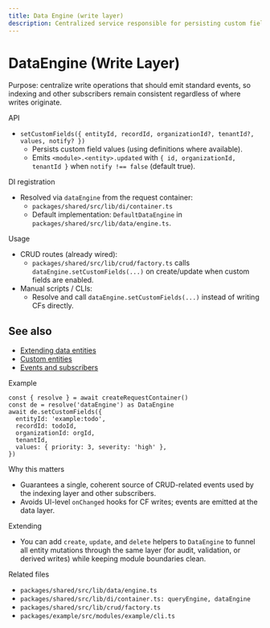 ```yaml
---
title: Data Engine (write layer)
description: Centralized service responsible for persisting custom field mutations and emitting tenant-scoped events.
---
```


# DataEngine (Write Layer)

Purpose: centralize write operations that should emit standard events, so indexing and other subscribers remain consistent regardless of where writes originate.

API
- `setCustomFields({ entityId, recordId, organizationId?, tenantId?, values, notify? })`
  - Persists custom field values (using definitions where available).
  - Emits `<module>.<entity>.updated` with `{ id, organizationId, tenantId }` when `notify !== false` (default true).

DI registration
- Resolved via `dataEngine` from the request container:
  - `packages/shared/src/lib/di/container.ts`
  - Default implementation: `DefaultDataEngine` in `packages/shared/src/lib/data/engine.ts`.

Usage
- CRUD routes (already wired):
  - `packages/shared/src/lib/crud/factory.ts` calls `dataEngine.setCustomFields(...)` on create/update when custom fields are enabled.
- Manual scripts / CLIs:
  - Resolve and call `dataEngine.setCustomFields(...)` instead of writing CFs directly.

## See also

- [Extending data entities](../customization/data-entities/data-extensibility)
- [Custom entities](../framework/custom-entities/overview)
- [Events and subscribers](../framework/events/overview)

Example
```
const { resolve } = await createRequestContainer()
const de = resolve('dataEngine') as DataEngine
await de.setCustomFields({
  entityId: 'example:todo',
  recordId: todoId,
  organizationId: orgId,
  tenantId,
  values: { priority: 3, severity: 'high' },
})
```

Why this matters
- Guarantees a single, coherent source of CRUD-related events used by the indexing layer and other subscribers.
- Avoids UI-level `onChanged` hooks for CF writes; events are emitted at the data layer.

Extending
- You can add `create`, `update`, and `delete` helpers to `DataEngine` to funnel all entity mutations through the same layer (for audit, validation, or derived writes) while keeping module boundaries clean.

Related files
- `packages/shared/src/lib/data/engine.ts`
- `packages/shared/src/lib/di/container.ts: queryEngine, dataEngine`
- `packages/shared/src/lib/crud/factory.ts`
- `packages/example/src/modules/example/cli.ts`
